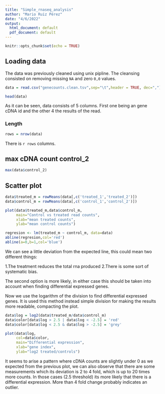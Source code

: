 ---
title: "Simple_rnaseq_analysis"
author: "Mario Ruiz Pérez"
date: "4/6/2022"
output:
  html_document: default
  pdf_document: default
---

```{r setup, include=FALSE}
knitr::opts_chunk$set(echo = TRUE)
```

## Loading data

The data was previously cleaned using unix pipline. The cleansing consisted on removing missing `NA` and zero `0,0` values.

```{r rnaseq}
data = read.csv("genecounts.clean.tsv",sep="\t",header = TRUE, dec=",")

head(data)
```
As it can be seen, data consists of 5 columns. First one being an gene cDNA id and the other 4 the results of the read.

### Length

```{r rnastats}
rows = nrow(data)
```
There is `r rows` columns.

## max cDNA count control_2

```{r}
max(data$control_2)
```

## Scatter plot

```{r}
data$treated_m = rowMeans(data[,c('treated_1','treated_2')])
data$control_m = rowMeans(data[,c('control_1','control_2')])

plot(data$treated_m,data$control_m,
     main="Control vs treated read counts",
     xlab="mean treated counts",
     ylab="mean control counts")

regresion <- lm(treated_m ~ control_m, data=data)
abline(regresion,col='red')
abline(a=0,b=1,col='blue')
```

We can see a little deviation from the expected line, this could mean two different things:

1.The treatment reduces the total rna produced 
2.There is some sort of systematic bias.

The second option is more likely, in either case this should be taken into account when finding differential expressed genes.

Now we use the logarithm of the division to find differential expressed genes. It is used this method instead simple division for making the results more readable, compacting the plot.

```{r}
data$log = log2(data$treated_m/data$control_m)
data$color[data$log > 2.5 | data$log < -2.5] = 'red'
data$color[data$log < 2.5 & data$log > -2.5] = 'grey'

plot(data$log,
     col=data$color,
     main="Differential expression",
     xlab="gene index",
     ylab="log2 treated/controls")
```

It seems to arise a pattern where cDNA counts are slightly under 0 as we expected from the previous plot, we can also observe that there are some measurements which its deviation is 2 to 4 fold, which is up to 20 times more counts. In those cases (2.5 threshold) its more likely that there is a differential expression. More than 4 fold change probably indicates an outlier.



